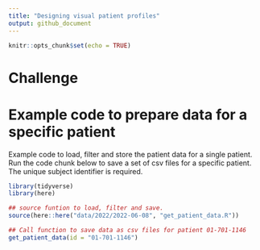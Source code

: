 ```yaml
---
title: "Designing visual patient profiles"
output: github_document
---
```


```r
knitr::opts_chunk$set(echo = TRUE)
```


# Challenge

# Example code to prepare data for a specific patient

Example code to load, filter and store the patient data for a single patient. Run the code chunk below to save a set of csv files for a specific patient. The unique subject identifier is required. 

```r
library(tidyverse)
library(here)

## source funtion to load, filter and save. 
source(here::here("data/2022/2022-06-08", "get_patient_data.R"))

## Call function to save data as csv files for patient 01-701-1146
get_patient_data(id = "01-701-1146")
```


